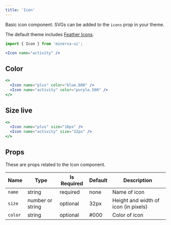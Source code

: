 ```yaml
---
title: 'Icon'
---
```



Basic icon component. SVGs can be added to the `icons` prop in your theme.

The default theme includes [Feather Icons](https://feathericons.com/).

```js
import { Icon } from 'minerva-ui';
```

```jsx live
<Icon name="activity" />
```

## Color

```jsx live
<>
  <Icon name="plus" color="blue.600" />
  <Icon name="activity" color="purple.500" />
</>
```

## Size live

```jsx
<>
  <Icon name="plus" size="16px" />
  <Icon name="activity" size="32px" />
</>
```

## Props

These are props related to the Icon component.

|Name|Type|Is Required|Default|Description|
| --- | --- | --- | --- | --- |
| `name` | string | required | none | Name of icon |
| `size` | number or string | optional | 32px | Height and width of icon (in pixels) |
| `color` | string | optional | #000 | Color of icon |